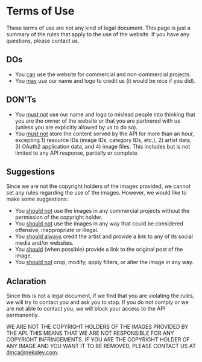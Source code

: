 # Terms of Use

These terms of use are not any kind of legal document. This page is just a summary of the rules that apply to the use of the website. If you have any questions, please contact us.

## DOs

- You <u>can</u> use the website for commercial and non-commercial projects.
- You <u>may</u> use our name and logo to credit us (it would be nice if you did).

## DON'Ts

- You <u>must not</u> use our name and logo to mislead people into thinking that you are the owner of the website or that you are partnered with us (unless you are explicitly allowed by us to do so).
- You <u>must not</u> store the content served by the API for more than an hour, excepting 1) resource IDs (image IDs, category IDs, etc.), 2) artist data, 3) OAuth2 application data, and 4) image files. This includes but is not limited to any API response, partially or complete.

## Suggestions

Since we are not the copyright holders of the images provided, we cannot set any rules regarding the use of the images. However, we would like to make some suggestions:

- You <u>should not</u> use the images in any commercial projects without the permission of the copyright holder.
- You <u>should not</u> use the images in any way that could be considered offensive, inappropriate or illegal.
- You <u>should always</u> credit the artist and provide a link to any of its social media and/or websites.
- You <u>should</u> (when possible) provide a link to the original post of the image.
- You <u>should not</u> crop, modify, apply filters, or alter the image in any way.


## Aclaration

Since this is not a legal document, if we find that you are violating the rules, we will try to contact you and ask you to stop. If you do not comply or we are not able to contact you, we will block your access to the API permanently.

WE ARE NOT THE COPYRIGHT HOLDERS OF THE IMAGES PROVIDED BY THE API. THIS MEANS THAT WE ARE NOT RESPONSIBLE FOR ANY COPYRIGHT INFRINGEMENTS. IF YOU ARE THE COPYRIGHT HOLDER OF ANY IMAGE AND YOU WANT IT TO BE REMOVED, PLEASE CONTACT US AT [dmca@nekidev.com](mailto:dmca@nekidev.com).
